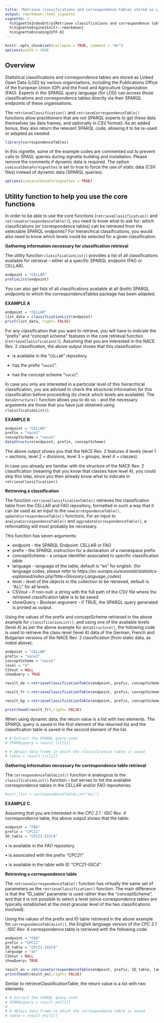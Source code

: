```yaml
---
title: "Retrieve classifications and correspondence tables stored as Linked Open Data"
output: rmarkdown::html_vignette
vignette: >
  %\VignetteIndexEntry{Retrieve classifications and correspondence tables stored as Linked Open Data}
  %\VignetteEngine{knitr::rmarkdown}
  %\VignetteEncoding{UTF-8}
---
```


```r
knitr::opts_chunk$set(collapse = TRUE, comment = "#>")
options(width = 300)
```
## Overview

Statistical classifications and correspondence tables  are stored as Linked Open Data (LOD) by various organisations, including the Publications Office of the European Union (OP) and the Food and Agriculture Organization (FAO). 
Experts in the SPARQL query language (for LOD) can access those classifications and correspondence tables directly via their SPARQL endpoints of these organisations. 

The `retrieveClassification()` and `retrieveCorrespondenceTable()` functions allow practitioners that are not SPARQL experts to get these data themselves (as data frames, and optionally in CSV format). As an added bonus, they also return the relevant SPARQL code, allowing it to be re-used or adapted as needed.



```r
library(correspondenceTables)
```


In this vignette, some of the example codes are commented out to prevent calls to SPAQL queries during vignette building and installation. Please remove the comments if dynamic data is required.
The option `useLocalDataForVignettes` is set to true to force the use of static data (CSV files) instead of dynamic data (SPARQL queries).

```r
options(useLocalDataForVignettes = TRUE)
```

## Utility function to help you use the core functions

In order to be able to use the core functions (`retrieveClassification()`  and `retrieveCorrespondenceTable()`), you need to know what to ask for: which classifications (or correspondence tables) can be retrieved from the selectable SPARQL endpoints? For hierarchical classifications, you would also need to know which levels could be selected for a given classification.

**Gathering information necessary for classification retrieval**

The utility function `classificationList()`  provides a list of all classifications available for retrieval – either at a specific SPARQL endpoint (FAO or CELLAR).

```r
endpoint = "CELLAR"
prefixList(endpoint)
```

You can also get lists of all classifications available at all (both) SPARQL endpoints to which the correspondenceTables package has been adapted.

**EXAMPLE A**

```r
endpoint = "CELLAR"
list_data = classificationList(endpoint)
print(list_data, right= FALSE)
```


For any classification that you want to retrieve, you will have to indicate the “prefix” and “concept scheme” features in the core retrieval function (`retrieveClassification()`). Assuming that you are interested in the NACE Rev. 2 classification, the above output shows that this classification:

- is available in the "`CELLAR`" repository.

- has the prefix “`nace2`”.

- has the concept scheme “`nace2`”.


In case you only are interested in a particular level of this hierarchical classification, you are advised to check the structural information for this classification before proceeding (to check which levels are available). The `dataStructure()` function allows you to do so – and the necessary arguments are those that you have just obtained using `classificationList()`.

**EXAMPLE B**

```r
endpoint = "CELLAR"
prefix = "nace2"
conceptScheme = "nace2"
dataStructure(endpoint, prefix, conceptScheme)
```

The above output shows you that the NACE Rev. 2 features 4 levels (level 1 = sections, level 2 = divisions, level 3 = groups, level 4 = classes).  

In case you already are familiar with the structure of the NACE Rev. 2 classification (meaning that you know that classes have level 4), you could skip this step, since you then already know what to indicate in `retrieveClassification()`.

**Retrieving a classification**

The function `retrieveClassificationTable()` retrieves the classification table from the CELLAR and FAO repository, formatted in such a way that it can be used as an input to the `newCorrespondenceTable()`, `updateCorrespondenceTable()` functions. For an input to `analyseCorrespondenceTable()` and `aggredateCorrespondenceTable()`, a reformatting will most probably be necessary. 

This function has seven arguments:

-	endpoint - the SPARQL Endpoint: CELLAR or FAO
- prefix - the SPARQL instruction for a declaration of a namespace prefix
-	conceptScheme - a unique identifier associated to specific classification table
-	language - language of the table, default is "en" for english. (for language codes, please refer to *https://ec.europa.eu/eurostat/statistics-explained/index.php?title=Glossary:Language_codes*) 
-	level – level of the objects in the collection to be retrieved, default is "ALL" for all levels.
-	CSVout – if non-null: a string with the full path of the CSV file where the retrieved classification table is to be saved 
-	showQuery – Boolean argument – if TRUE, the SPARQL query generated is printed as output.

Using the values of the prefix and conceptScheme retrieved in the above example for `classificationList()`, and using one of the available levels (level 4) as per the above example for `dataStructure()`, the following code is used to retrieve the class-level (level 4) data of the German, French and Bulgarian versions of the NACE Rev. 2 classification (from static data, as noted above):

```r
endpoint = "CELLAR"
prefix = "nace2"
conceptScheme = "nace2"
level = "4"
CSVout = NULL
showQuery = TRUE

result_de <-retrieveClassificationTable(endpoint, prefix, conceptScheme, language = "de", level, CSVout, showQuery)

result_fr <-retrieveClassificationTable(endpoint, prefix, conceptScheme, language = "fr", level, CSVout, showQuery)

result_bg <-retrieveClassificationTable(endpoint, prefix, conceptScheme, language = "bg", level, CSVout, showQuery)

print(head(result_fr),right= FALSE)
```

When using dynamic data, the return value is a list with two elements. The SPARQL query is saved in the first element of the returned list and the classification table is saved in the second element of the list.

```r
# # Extract the SPARQL query used
# SPARQLquery = result_ls[[1]]

# # Obtain data frame in which the classification table is saved
# table = result_ls[[2]]
```

**Gathering information necessary for correspondence table retrieval**

The `correspondenceTableList()` function is analogous to the `classificationList()` function – but serves to list the available correspondence tables in the CELLAR and/or FAO repositories.

```r
#corr_list = correspondenceTableList("ALL")
```

**EXAMPLE C**


Assuming that you are interested in the *CPC 2.1 : ISIC Rev. 4* correspondence table, the above output shows that the table: 

```r
endpoint = "FAO"
prefix = "CPC21"
ID_table = "CPC21-ISIC4"
```

•	is available in the *FAO* repository

•	is associated with the prefix *“CPC21”*

•	is available in the table with ID *“CPC21-ISIC4”*

**Retrieving a correspondence table**

The `retrieveCorrespondenceTable()` function has virtually the same set of parameters as the `retrieveClassification()` function. The main difference is that the “ID_table” parameter is used rather than the “conceptScheme”, and that it is not possible to select a level (since correspondence tables are typically established at the most granular level of the two classifications involved).

Using the values of the prefix and ID table retrieved in the above example for `correspondenceTableList()`, the English language version of the *CPC 2.1 : ISIC Rev. 4* correspondence table is retrieved with the following code:

```r
endpoint = "FAO"
prefix = "CPC21"
ID_table = "CPC21-ISIC4"
language = "en"
CSVout = NULL
showQuery= TRUE

result_en = retrieveCorrespondenceTable(endpoint, prefix, ID_table, language, CSVout, showQuery)
print(head(result_en),right= FALSE)
```
Similar to retrieveClassificationTable, the return value is a list with two elements.

```r
# # Extract the SPARQL query used
# SPARQLquery = result_en[[1]]
# 
# # Obtain data frame in which the correspondence table is saved
# table = result_en[[2]]
```



